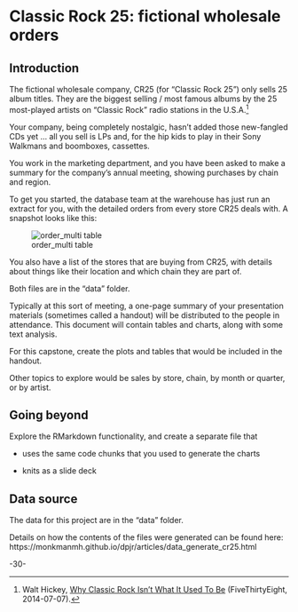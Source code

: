 <!-- This file by Martin Monkman 
is licensed under a Creative Commons Attribution 4.0 International License
https://creativecommons.org/licenses/by/4.0/  -->


# Classic Rock 25: fictional wholesale orders {#cr25}


## Introduction {#cr25-intro}

The fictional wholesale company, CR25 (for "Classic Rock 25") only sells 25 album titles. They are the biggest selling / most famous albums by the 25 most-played artists on "Classic Rock" radio stations in the U.S.A.^[Walt Hickey, [Why Classic Rock Isn’t What It Used To Be](https://fivethirtyeight.com/features/why-classic-rock-isnt-what-it-used-to-be/) (FiveThirtyEight, 2014-07-07).]

Your company, being completely nostalgic, hasn't added those new-fangled CDs yet ... all you sell is LPs and, for the hip kids to play in their Sony Walkmans and boomboxes, cassettes.

You work in the marketing department, and you have been asked to make a summary for the company's annual meeting, showing purchases by chain and region.

To get you started, the database team at the warehouse has just run an extract for you, with the detailed orders from every store CR25 deals with. A snapshot looks like this:

![order_multi table](static/img/order_multi.JPG)

You also have a list of the stores that are buying from CR25, with details about things like their location and which chain they are part of.

Both files are in the "data" folder.

Typically at this sort of meeting, a one-page summary of your presentation materials (sometimes called a handout) will be distributed to the people in attendance. This document will contain tables and charts, along with some text analysis.

For this capstone, create the plots and tables that would be included in the handout.

Other topics to explore would be sales by store, chain, by month or quarter, or by artist. 

## Going beyond

Explore the RMarkdown functionality, and create a separate file that

* uses the same code chunks that you used to generate the charts

* knits as a slide deck


## Data source {#cr25-data}

The data for this project are in the "data" folder.

Details on how the contents of the files were generated can be found here: https://monkmanmh.github.io/dpjr/articles/data_generate_cr25.html



-30-

